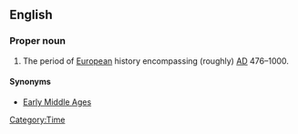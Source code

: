 ==English==
{{wikipedia}}

===Proper noun===
{{en-proper noun|sg=[[dark|Dark]] [[age|Ages]]}}

# The period of [[European]] history encompassing (roughly) [[AD]] 476–1000.

====Synonyms====
* [[Early Middle Ages]]

[[Category:Time]]